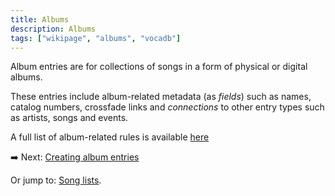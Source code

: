 ```yaml
---
title: Albums
description: Albums
tags: ["wikipage", "albums", "vocadb"]
---
```



Album entries are for collections of songs in a form  of physical or digital albums.

These entries include album-related metadata (as *fields*) such as names, catalog numbers, crossfade links and *connections* to other entry types such as artists, songs and events.

A full list of album-related rules is available [here](/rules/albums)

➡️ Next: [Creating album entries](/docs/album-entry-creation/)

Or jump to: [Song lists](/docs/song-lists).

<Navigation />